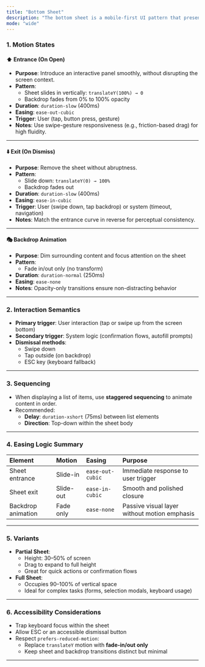 ```yaml
---
title: "Bottom Sheet"
description: "The bottom sheet is a mobile-first UI pattern that presents contextually relevant actions or content from the bottom of the screen without taking over the full view."
mode: "wide"
---
```


### 1. Motion States

#### ⬆️ **Entrance (On Open)**

- **Purpose**: Introduce an interactive panel smoothly, without disrupting the screen context.
- **Pattern**:
  - Sheet slides in vertically: `translateY(100%) → 0`
  - Backdrop fades from 0% to 100% opacity
- **Duration**: `duration-slow` (400ms)
- **Easing**: `ease-out-cubic`
- **Trigger**: User (tap, button press, gesture)
- **Notes**: Use swipe-gesture responsiveness (e.g., friction-based drag) for high fluidity.

---

#### ⬇️ **Exit (On Dismiss)**

- **Purpose**: Remove the sheet without abruptness.
- **Pattern**:
  - Slide down: `translateY(0) → 100%`
  - Backdrop fades out
- **Duration**: `duration-slow` (400ms)
- **Easing**: `ease-in-cubic`
- **Trigger**: User (swipe down, tap backdrop) or system (timeout, navigation)
- **Notes**: Match the entrance curve in reverse for perceptual consistency.

---

#### 🎭 **Backdrop Animation**

- **Purpose**: Dim surrounding content and focus attention on the sheet
- **Pattern**:
  - Fade in/out only (no transform)
- **Duration**: `duration-normal` (250ms)
- **Easing**: `ease-none`
- **Notes**: Opacity-only transitions ensure non-distracting behavior

---

### 2. Interaction Semantics

- **Primary trigger**: User interaction (tap or swipe up from the screen bottom)
- **Secondary trigger**: System logic (confirmation flows, autofill prompts)
- **Dismissal methods**:
  - Swipe down
  - Tap outside (on backdrop)
  - ESC key (keyboard fallback)

---

### 3. Sequencing

- When displaying a list of items, use **staggered sequencing** to animate content in order.
- Recommended:
  - **Delay**: `duration-xshort` (75ms) between list elements
  - **Direction**: Top-down within the sheet body

---

### 4. Easing Logic Summary

| **Element**        | **Motion** | **Easing**       | **Purpose**                                  |
| :----------------- | :--------- | :--------------- | :------------------------------------------- |
| Sheet entrance     | Slide-in   | `ease-out-cubic` | Immediate response to user trigger           |
| Sheet exit         | Slide-out  | `ease-in-cubic`  | Smooth and polished closure                  |
| Backdrop animation | Fade only  | `ease-none`      | Passive visual layer without motion emphasis |

---

### 5. Variants

- **Partial Sheet**:
  - Height: 30–50% of screen
  - Drag to expand to full height
  - Great for quick actions or confirmation flows
- **Full Sheet**:
  - Occupies 90–100% of vertical space
  - Ideal for complex tasks (forms, selection modals, keyboard usage)

---

### 6. Accessibility Considerations

- Trap keyboard focus within the sheet
- Allow ESC or an accessible dismissal button
- Respect `prefers-reduced-motion`:
  - Replace `translateY` motion with **fade-in/out only**
  - Keep sheet and backdrop transitions distinct but minimal

---